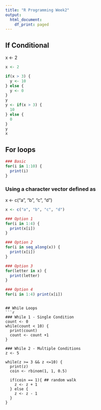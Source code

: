 ```yaml
---
title: "R Programming Week2"
output:
  html_document:
    df_print: paged
---
```


## If Conditional
x <- 2
```r
x <- 2
```

```r
if(x > 3) {
  y <- 10
} else {
  y <- 0
}
y
y <- if(x > 3) {
  10
} else {
  0
}
y
x
```

## For loops

```r
### Basic
for(i in 1:10) {
  print(i)
}
```

### Using a character vector defined as
x <- c("a", "b", "c", "d")

```r
x <- c("a", "b", "c", "d")
```


```r
### Option 1
for(i in 1:4) {
  print(x[i])
}

### Option 2
for(i in seq_along(x)) {
  print(x[i])
}

### Option 3
for(letter in x) {
  print(letter)
}

### Option 4
for(i in 1:4) print(x[i])
```

```

## While Loops
```r
### While 1 - Single Condition
count <- 0
while(count < 10) {
  print(count)
  count <- count +1
}

### While 2 - Multiple Conditions
z <- 5

while(z >= 3 && z <=10) {
  print(z)
  coin <- rbinom(1, 1, 0.5)
  
  if(coin == 1){ ## random walk
    z <- z + 1
  } else {
    z <- z - 1
  }
}
```






<!-- Add a new chunk by clicking the *Insert Chunk* button on the toolbar or by pressing *Ctrl+Alt+I*. -->

<!-- When you save the notebook, an HTML file containing the code and output will be saved alongside it (click the *Preview* button or press *Ctrl+Shift+K* to preview the HTML file). -->

<!-- The preview shows you a rendered HTML copy of the contents of the editor. Consequently, unlike *Knit*, *Preview* does not run any R code chunks. Instead, the output of the chunk when it was last run in the editor is displayed. -->
